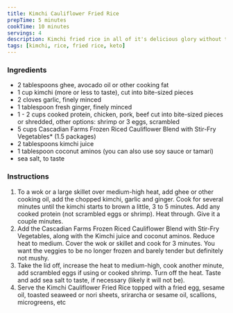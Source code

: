```yaml
---
title: Kimchi Cauliflower Fried Rice
prepTime: 5 minutes
cookTime: 10 minutes
servings: 4
description: Kimchi fried rice in all of it's delicious glory without the actual rice
tags: [kimchi, rice, fried rice, keto]
---
```


### Ingredients

- 2 tablespoons ghee, avocado oil or other cooking fat
- 1 cup kimchi (more or less to taste), cut into bite-sized pieces
- 2 cloves garlic, finely minced
- 1 tablespoon fresh ginger, finely minced
- 1 - 2 cups cooked protein, chicken, pork, beef cut into bite-sized pieces or shredded, other options: shrimp or 3 eggs, scrambled
- 5 cups Cascadian Farms Frozen Riced Cauliflower Blend with Stir-Fry Vegetables\* (1.5 packages)
- 2 tablespoons kimchi juice
- 1 tablespoon coconut aminos (you can also use soy sauce or tamari)
- sea salt, to taste

### Instructions

1. To a wok or a large skillet over medium-high heat, add ghee or other cooking oil, add the chopped kimchi, garlic and ginger. Cook for several minutes until the kimchi starts to brown a little, 3 to 5 minutes. Add any cooked protein (not scrambled eggs or shrimp). Heat through. Give it a couple minutes.
1. Add the Cascadian Farms Frozen Riced Cauliflower Blend with Stir-Fry Vegetables, along with the Kimchi juice and coconut aminos. Reduce heat to medium. Cover the wok or skillet and cook for 3 minutes. You want the veggies to be no longer frozen and barely tender but definitely not mushy.
1. Take the lid off, increase the heat to medium-high, cook another minute, add scrambled eggs if using or cooked shrimp. Turn off the heat. Taste and add sea salt to taste, if necessary (likely it will not be).
1. Serve the Kimchi Cauliflower Fried Rice topped with a fried egg, sesame oil, toasted seaweed or nori sheets, srirarcha or sesame oil, scallions, microgreens, etc
